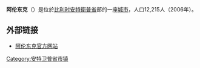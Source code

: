 {{Unreferenced|time=2018-08-13T06:47:52+00:00}}
'''阿伦东克'''（{{lang-nl|Arendonk}}）是位於[[比利时|比利时]][[安特衛普省|安特衛普省]]部的一座[[城市|城市]]，人口12,215人（2006年）。

== 外部链接 ==
*[http://www.arendonk.be/ 阿伦东克官方网站] {{Wayback|url=http://www.arendonk.be/ |date=20080728235442 }}

{{安特卫普省市区}}
{{Belgium-geo-stub}}
{{DEFAULTSORT:Arendonk}}

[[Category:安特卫普省市镇|Category:安特卫普省市镇]]